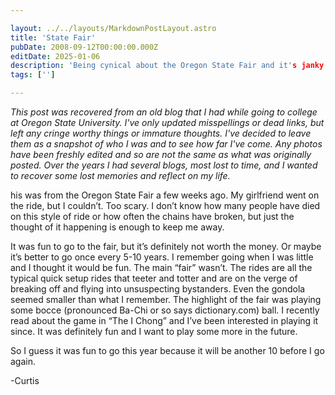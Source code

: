 ```yaml
---

layout: ../../layouts/MarkdownPostLayout.astro
title: 'State Fair'
pubDate: 2008-09-12T00:00:00.000Z
editDate: 2025-01-06
description: 'Being cynical about the Oregon State Fair and it's janky rides'
tags: ['']

---
```



_This post was recovered from an old blog that I had while going to college at Oregon State University. I've only updated misspellings or dead links, but left any cringe worthy things or immature thoughts. I've decided to leave them as a snapshot of who I was and to see how far I've come. Any photos have been freshly edited and so are not the same as what was originally posted. Over the years I had several blogs, most lost to time, and I wanted to recover some lost memories and reflect on my life._

<DropCap letter='T' />
his was from the Oregon State Fair a few weeks ago. My girlfriend went on the ride, but I couldn’t. Too
scary. I don’t know how many people have died on this style of ride or how often the chains have broken,
but just the thought of it happening is enough to keep me away.

It was fun to go to the fair, but it’s definitely not worth the money. Or maybe it’s better to go once every 5-10 years. I remember going when I was little and I thought it would be fun. The main “fair” wasn’t. The rides are all the typical quick setup rides that teeter and totter and are on the verge of breaking off and flying into unsuspecting bystanders. Even the gondola seemed smaller than what I remember. The highlight of the fair was playing some bocce (pronounced Ba-Chi or so says dictionary.com) ball. I recently read about the game in “The I Chong” and I’ve been interested in playing it since. It was definitely fun and I want to play some more in the future.

So I guess it was fun to go this year because it will be another 10 before I go again.

-Curtis

